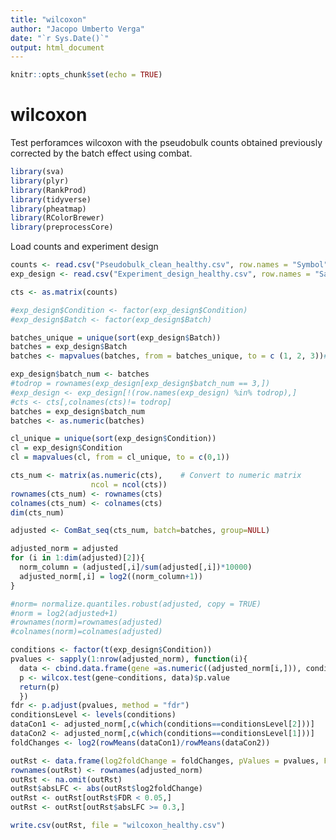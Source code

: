 ```yaml
---
title: "wilcoxon"
author: "Jacopo Umberto Verga"
date: "`r Sys.Date()`"
output: html_document
---
```


```r
knitr::opts_chunk$set(echo = TRUE)
```

# wilcoxon

Test perforamces wilcoxon with the pseudobulk counts obtained previously corrected by the batch effect using combat.


```r
library(sva)
library(plyr)
library(RankProd)
library(tidyverse)
library(pheatmap)
library(RColorBrewer)
library(preprocessCore)
```

Load counts and experiment design

```r
counts <- read.csv("Pseudobulk_clean_healthy.csv", row.names = "Symbol")
exp_design <- read.csv("Experiment_design_healthy.csv", row.names = "Sample")
```

```r
cts <- as.matrix(counts)

#exp_design$Condition <- factor(exp_design$Condition)
#exp_design$Batch <- factor(exp_design$Batch)

batches_unique = unique(sort(exp_design$Batch))
batches = exp_design$Batch
batches <- mapvalues(batches, from = batches_unique, to = c (1, 2, 3))#, 4, 5, 6))

exp_design$batch_num <- batches
#todrop = rownames(exp_design[exp_design$batch_num == 3,])
#exp_design <- exp_design[!(row.names(exp_design) %in% todrop),]
#cts <- cts[,colnames(cts)!= todrop]
batches = exp_design$batch_num
batches <- as.numeric(batches)

cl_unique = unique(sort(exp_design$Condition))
cl = exp_design$Condition
cl = mapvalues(cl, from = cl_unique, to = c(0,1))

```




```r
cts_num <- matrix(as.numeric(cts),    # Convert to numeric matrix
                  ncol = ncol(cts))
rownames(cts_num) <- rownames(cts)
colnames(cts_num) <- colnames(cts)
dim(cts_num)
```
```r
adjusted <- ComBat_seq(cts_num, batch=batches, group=NULL)
```


```r
adjusted_norm = adjusted
for (i in 1:dim(adjusted)[2]){
  norm_column = (adjusted[,i]/sum(adjusted[,i])*10000)
  adjusted_norm[,i] = log2((norm_column+1))
}

#norm= normalize.quantiles.robust(adjusted, copy = TRUE)
#norm = log2(adjusted+1)
#rownames(norm)=rownames(adjusted)
#colnames(norm)=colnames(adjusted)
```

```r
conditions <- factor(t(exp_design$Condition))
pvalues <- sapply(1:nrow(adjusted_norm), function(i){
  data <- cbind.data.frame(gene =as.numeric((adjusted_norm[i,])), conditions)
  p <- wilcox.test(gene~conditions, data)$p.value
  return(p)
  })
fdr <- p.adjust(pvalues, method = "fdr")
conditionsLevel <- levels(conditions)
dataCon1 <- adjusted_norm[,c(which(conditions==conditionsLevel[2]))]
dataCon2 <- adjusted_norm[,c(which(conditions==conditionsLevel[1]))]
foldChanges <- log2(rowMeans(dataCon1)/rowMeans(dataCon2))

outRst <- data.frame(log2foldChange = foldChanges, pValues = pvalues, FDR = fdr)
rownames(outRst) <- rownames(adjusted_norm)
outRst <- na.omit(outRst)
outRst$absLFC <- abs(outRst$log2foldChange)
outRst <- outRst[outRst$FDR < 0.05,]
outRst <- outRst[outRst$absLFC >= 0.3,]

write.csv(outRst, file = "wilcoxon_healthy.csv")
```